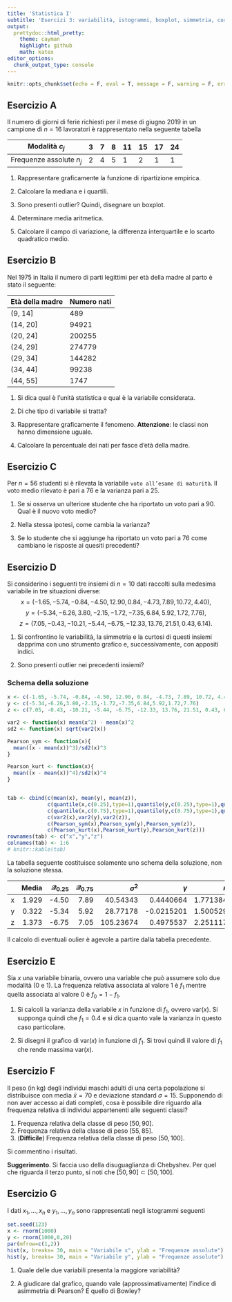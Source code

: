 ```yaml
---
title: 'Statistica I'
subtitle: 'Esercizi 3: variabilità, istogrammi, boxplot, simmetria, curtosi'
output:
  prettydoc::html_pretty:
    theme: cayman
    highlight: github
    math: katex
editor_options: 
  chunk_output_type: console
---
```



```r
knitr::opts_chunk$set(echo = F, eval = T, message = F, warning = F, error = F, comment = NA, cache = F, include = T, R.options = list(width = 100), collapse = T, dpi = 200, fig.align = "center", fig.height = 4, fig.width = 8)
```


## Esercizio A

Il numero di giorni di ferie richiesti per il mese di giugno 2019 in un campione di $n = 16$ lavoratori è rappresentato nella seguente tabella

|Modalità $c_j$|	3 |	7 |	8 |	11 | 15 | 17 | 24 |
|--------------|----|---|---|----|----|----|---|
|Frequenze assolute $n_j$| 2 | 4 |	5 |	1 |	2	|  1 | 1 |
	

1.	Rappresentare graficamente la funzione di ripartizione empirica.

1.	Calcolare la mediana e i quartili. 

1. Sono presenti outlier? Quindi, disegnare un boxplot.

1.	Determinare media aritmetica.

1.	Calcolare il campo di variazione, la differenza interquartile e lo scarto quadratico medio.

## Esercizio B

Nel 1975 in Italia il numero di parti legittimi per età della madre al parto è stato il seguente:

| Età della madre | Numero nati |
|-----------------|-------------|
| (9, 14] | 489 |
| (14, 20] | 94921 |
| (20, 24] | 200255 |
| (24, 29] | 274779 |
| (29, 34] | 144282 |
| (34, 44] | 99238 |
| (44, 55] | 1747 |

1. Si dica qual è l’unità statistica e qual è la variabile considerata. 

1. Di che tipo di variabile si tratta?

1. Rappresentare graficamente il fenomeno. **Attenzione**: le classi non hanno dimensione uguale.

1. Calcolare la percentuale dei nati per fasce d'età della madre.


## Esercizio C

Per $n = 56$ studenti si è rilevata la variabile `voto all’esame di maturità`. Il voto medio rilevato è pari a 76 e la varianza pari a 25.

1. Se si osserva un ulteriore studente che ha riportato un voto pari a 90. Qual è il nuovo voto medio?

1. Nella stessa ipotesi, come cambia la varianza?

1. Se lo studente che si aggiunge ha riportato un voto pari a 76 come cambiano le risposte ai quesiti precedenti?

## Esercizio D

Si considerino i seguenti tre insiemi di $n = 10$ dati raccolti sulla medesima variabile in tre situazioni diverse: $$x = (−1.65, −5.74, −0.84, −4.50, 12.90, 0.84, −4.73, 7.89, 10.72, 4.40),$$ 
$$y = (−5.34,−6.26,3.80,−2.15,−1.72,−7.35,6.84,5.92,1.72,7.76),$$ 
$$z = (7.05, −0.43, −10.21, −5.44, −6.75, −12.33, 13.76, 21.51, 0.43, 6.14).$$ 

1. Si confrontino le variabilità, la simmetria e la curtosi di questi insiemi dapprima con uno strumento grafico e, successivamente, con appositi indici.

1. Sono presenti outlier nei precedenti insiemi?

### Schema della soluzione

```r
x <- c(-1.65, -5.74, -0.84, -4.50, 12.90, 0.84, -4.73, 7.89, 10.72, 4.40)
y <- c(-5.34,-6.26,3.80,-2.15,-1.72,-7.35,6.84,5.92,1.72,7.76)
z <- c(7.05, -0.43, -10.21, -5.44, -6.75, -12.33, 13.76, 21.51, 0.43, 6.14)

var2 <- function(x) mean(x^2) - mean(x)^2
sd2 <- function(x) sqrt(var2(x))

Pearson_sym <- function(x){
  mean((x - mean(x))^3)/sd2(x)^3
}

Pearson_kurt <- function(x){
  mean((x - mean(x))^4)/sd2(x)^4
}


tab <- cbind(c(mean(x), mean(y), mean(z)),
             c(quantile(x,c(0.25),type=1),quantile(y,c(0.25),type=1),quantile(z,c(0.25),type=1)),
             c(quantile(x,c(0.75),type=1),quantile(y,c(0.75),type=1),quantile(z,c(0.75),type=1)),
             c(var2(x),var2(y),var2(z)),
             c(Pearson_sym(x),Pearson_sym(y),Pearson_sym(z)),
             c(Pearson_kurt(x),Pearson_kurt(y),Pearson_kurt(z)))
rownames(tab) <- c("x","y","z")
colnames(tab) <- 1:6
# knitr::kable(tab)
```

La tabella seguente costituisce solamente uno schema della soluzione, non la soluzione stessa.

|   |     Media |     $\mathcal{Q}_{0.25}$| $\mathcal{Q}_{0.75}$   |         $\sigma^2$|          $\gamma$|        $\kappa$ |
|:--|-----:|-----:|----:|---------:|----------:|--------:|
|x  | 1.929| -4.50| 7.89|  40.54343|  0.4440664| 1.771384|
|y  | 0.322| -5.34| 5.92|  28.77178| -0.0215201| 1.500529|
|z  | 1.373| -6.75| 7.05| 105.23674|  0.4975537| 2.251117|

Il calcolo di eventuali oulier è agevole a partire dalla tabella precedente.

## Esercizio E

Sia $x$ una variabile binaria, ovvero una variable che può assumere solo due modalità ($0$ e $1$). La frequenza relativa associata al valore $1$ è $f_1$ mentre quella associata al valore $0$ è $f_0 = 1 - f_1$.

1. Si calcoli la varianza della variabile $x$ in funzione di $f_1$, ovvero $\text{var}(x)$. Si supponga quindi che $f_1 = 0.4$ e si dica quanto vale la varianza in questo caso particolare.

1. Si disegni il grafico di $\text{var}(x)$ in funzione di $f_1$. Si trovi quindi il valore di $f_1$ che rende massima $\text{var}(x)$.

## Esercizio F

Il peso (in kg) degli individui maschi adulti di una certa popolazione si distribuisce con media  $\bar{x} = 70$ e deviazione standard $\sigma = 15$. Supponendo di non aver accesso ai dati completi, cosa è possibile dire riguardo alla frequenza relativa di individui appartenenti alle seguenti classi?

1. Frequenza relativa della classe di peso $[50, 90]$.
1. Frequenza relativa della classe di peso $[55, 85]$.
1. (**Difficile**) Frequenza relativa della classe di peso $[50, 100]$.

Si commentino i risultati.

**Suggerimento**. Si faccia uso della disuguaglianza di Chebyshev. Per quel che riguarda il terzo punto, si noti che $[50,90] \subset [50,100]$. 

## Esercizio G

I dati $x_1,\dots,x_n$ e $y_1,\dots,y_n$ sono rappresentati negli istogrammi seguenti

```r
set.seed(123)
x <- rnorm(1000)
y <- rnorm(1000,0,20)
par(mfrow=c(1,2))
hist(x, breaks= 30, main = "Variabile x", ylab = "Frequenze assolute")
hist(y, breaks= 30, main = "Variabile y", ylab = "Frequenze assolute")
```

1. Quale delle due variabili presenta la maggiore variabilità? 

1. A giudicare dal grafico, quando vale (approssimativamente) l'indice di asimmetria di Pearson? E quello di Bowley?

